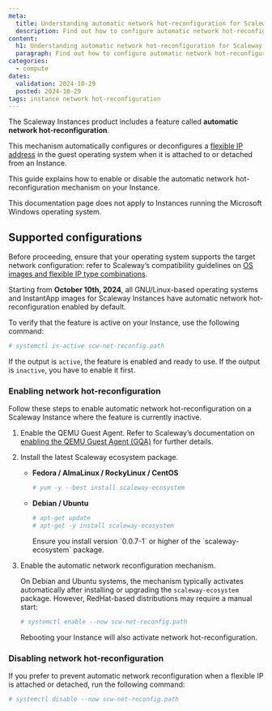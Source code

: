 ```yaml
---
meta:
  title: Understanding automatic network hot-reconfiguration for Scaleway Instances
  description: Find out how to configure automatic network hot-reconfiguration for Scaleway Instances.
content:
  h1: Understanding automatic network hot-reconfiguration for Scaleway Instances
  paragraph: Find out how to configure automatic network hot-reconfiguration for Scaleway Instances.
categories:
  - compute
dates:
  validation: 2024-10-29
  posted: 2024-10-29
tags: instance network hot-reconfiguration
---
```


The Scaleway Instances product includes a feature called **automatic network hot-reconfiguration**.

This mechanism automatically configures or deconfigures a [flexible IP address](/compute/instances/concepts/#flexible-ip) in the guest operating system when it is attached to or detached from an Instance.

This guide explains how to enable or disable the automatic network hot-reconfiguration mechanism on your Instance.

<Message type="note">
  This documentation page does not apply to Instances running the Microsoft Windows operating system.
</Message>

## Supported configurations

Before proceeding, ensure that your operating system supports the target network configuration: refer to Scaleway’s compatibility guidelines on [OS images and flexible IP type combinations](/compute/instances/reference-content/comaptibility-scw-os-images-flexible-ip/).

Starting from **October 10th, 2024**, all GNU/Linux-based operating systems and InstantApp images for Scaleway Instances have automatic network hot-reconfiguration enabled by default.

To verify that the feature is active on your Instance, use the following command:

```bash
# systemctl is-active scw-net-reconfig.path
```

If the output is `active`, the feature is enabled and ready to use. If the output is `inactive`, you have to enable it first.


### Enabling network hot-reconfiguration

Follow these steps to enable automatic network hot-reconfiguration on a Scaleway Instance where the feature is currently inactive.

1. Enable the QEMU Guest Agent. Refer to Scaleway’s documentation on [enabling the QEMU Guest Agent (GQA)](/compute/instances/reference-content/understanding-qemu-guest-agent/#opting-in) for further details.

2. Install the latest Scaleway ecosystem package.

   - **Fedora / AlmaLinux / RockyLinux / CentOS**
     ```bash
     # yum -y --best install scaleway-ecosystem
     ```

   - **Debian / Ubuntu**
     ```bash
     # apt-get update
     # apt-get -y install scaleway-ecosystem
     ```

     <Message type="note">
       Ensure you install version `0.0.7-1` or higher of the `scaleway-ecosystem` package.
     </Message>

3. Enable the automatic network reconfiguration mechanism.

   On Debian and Ubuntu systems, the mechanism typically activates automatically after installing or upgrading the `scaleway-ecosystem` package. However, RedHat-based distributions may require a manual start:

   ```bash
   # systemctl enable --now scw-net-reconfig.path
   ```

   <Message type="note">
     Rebooting your Instance will also activate network hot-reconfiguration.
   </Message>

### Disabling network hot-reconfiguration

If you prefer to prevent automatic network reconfiguration when a flexible IP is attached or detached, run the following command:

   ```bash
   # systemctl disable --now scw-net-reconfig.path
   ```